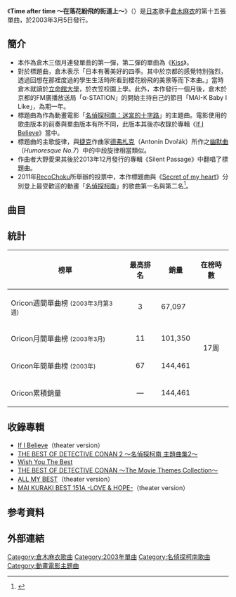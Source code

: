 {{Single infobox
| Name = Time after time ～在落花紛飛的街道上～
| Artist = [[倉木麻衣|倉木麻衣]]
| from Album = [[If_I_Believe|If I Believe]]
| Cover         = Time_after_time.jpg
| B-side         = Natural
| Released = 2003年3月5日
| Format = CD, [[Maxi_Single|Maxi Single]]
| Genre = [[J-Pop|J-Pop]]
| Length = 12:34
| Label = [[GIZA_studio|GIZA studio]]
| Writer         = [[倉木麻衣|倉木麻衣]]<br />[[大野愛果|大野愛果]]
| Producer       = [[KANONJI|KANONJI]]
| Certification = *金唱片（[[日本唱片協會|日本唱片協會]]）
| Chart position = *週間最高順位3位（[[Oricon|Oricon]]）
*2003年度年間67位（Oricon）
| Last single    = [[Make_my_day_(倉木麻衣單曲)|Make my day]]<br />（2002年）
| This single    = '''Time after time ～在落花紛飛的街道上～'''<br />（2003年）
| Next single    = [[Kiss_(倉木麻衣單曲)|Kiss]]<br />（2003年）
}}

《'''Time after time ～在落花紛飛的街道上～'''》（{{lang-ja|Time after time〜花舞う街で〜}}）是[[日本|日本]]歌手[[倉木麻衣|倉木麻衣]]的第十五張單曲，於2003年3月5日發行。

== 簡介 ==
*本作為倉木三個月連發單曲的第一彈，第二彈的單曲為《[[Kiss_(倉木麻衣單曲)|Kiss]]》。
*對於標題曲，倉木表示「日本有著美好的四季。其中於京都的感覺特別強烈，透過回想在那裡度過的學生生活時所看到櫻花紛飛的美景等而下本曲。」當時倉木就讀於[[立命館大學|立命館大學]]，於衣笠校園上學。此外，本作發行一個月後，倉木於京都的FM廣播放送局「α-STATION」的開始主持自己的節目「MAI-K Baby I Like」，為期一年。
*標題曲為作為動畫電影「[[名偵探柯南：迷宮的十字路|名偵探柯南：迷宮的十字路]]」的主題曲。電影使用的歌曲版本的前奏與單曲版本有所不同，此版本其後亦收錄於專輯《[[If_I_Believe|If I Believe]]》當中。
*標題曲的主歌旋律，與[[捷克|捷克]]作曲家[[德弗札克|德弗札克]]（Antonín Dvořák）所作之[[幽默曲|幽默曲]]（''Humoresque No.7''）中的中段旋律相當類似。
*作曲者大野愛果其後於2013年12月發行的專輯《Silent Passage》中翻唱了標題曲。
*2011年[[RecoChoku|RecoChoku]]所舉辦的投票中，本作標題曲與《[[Secret_of_my_heart|Secret of my heart]]》分別登上最受歡迎的動畫「[[名偵探柯南|名偵探柯南]]」的歌曲第一名與第二名<ref>{{cite web |url=http://www.excite.co.jp/News/entertainment_g/20110427/Narinari_20110427_15454.html |language=ja |title=「名探偵コナン」OP＆EDの名曲は？ 1位と2位に倉木麻衣がランクイン。 |publisher=excite |date=2011-04-27 |accessdate=2011-04-27 |archive-date=2016-03-05 |archive-url=https://web.archive.org/web/20160305010256/http://www.excite.co.jp/News/entertainment_g/20110427/Narinari_20110427_15454.html |dead-url=no }}</ref>。

== 曲目 ==
{{tracklist
| headline        = 
| total_length    = 12:34

| title1          = Time after time ～在落花紛飛的街道上～
| note1           = 
| lyrics1         = 倉木麻衣
| music1          = 大野愛果
| arranger1       = Cybersound
| length1         = 4:02

| title2          = Natural
| note2           = 
| lyrics2         = 倉木麻衣
| music2          = 大野愛果
| arranger2       = Cybersound
| length2         = 4:28

| title3          = Time after time ～在落花紛飛的街道上～
| note3           = Instrumental
| music3          = 大野愛果
| arranger3       = Cybersound
| length3         = 4:03
}}

== 統計 ==
{| class="wikitable" width="500px" style="font-size:small;"
!榜單
!最高排名
!銷量
!在榜時數
|-
|Oricon週間單曲榜 <small>(2003年3月第3週)</small>
|align="center"|3
|67,097
|rowspan="4" align="center"|17周
|-
|Oricon月間單曲榜 <small>(2003年3月)</small>
|align="center"|11
|101,350
|-
|Oricon年間單曲榜 <small>(2003年)</small>
|align="center"|67
|144,461
|-
|Oricon累積銷量
|align="center"|—
|144,461
|}

== 收錄專輯 ==
*[[If_I_Believe|If I Believe]]（theater version）
*[[THE_BEST_OF_DETECTIVE_CONAN_2_～名偵探柯南_主題曲集2～|THE BEST OF DETECTIVE CONAN 2 ～名偵探柯南 主題曲集2～]]
*[[Wish_You_The_Best|Wish You The Best]]
*[[THE_BEST_OF_DETECTIVE_CONAN_～The_Movie_Themes_Collection～|THE BEST OF DETECTIVE CONAN ～The Movie Themes Collection～]]
*[[ALL_MY_BEST|ALL MY BEST]]（theater version）
*[[MAI_KURAKI_BEST_151A_-LOVE_&_HOPE-|MAI KURAKI BEST 151A -LOVE & HOPE-]]（theater version）

== 参考資料 == 
{{reflist}}

== 外部連結 ==
{{Kuraki Mai}}

[[Category:倉木麻衣歌曲|Category:倉木麻衣歌曲]]
[[Category:2003年單曲|Category:2003年單曲]]
[[Category:名偵探柯南歌曲|Category:名偵探柯南歌曲]]
[[Category:動畫電影主題曲|Category:動畫電影主題曲]]